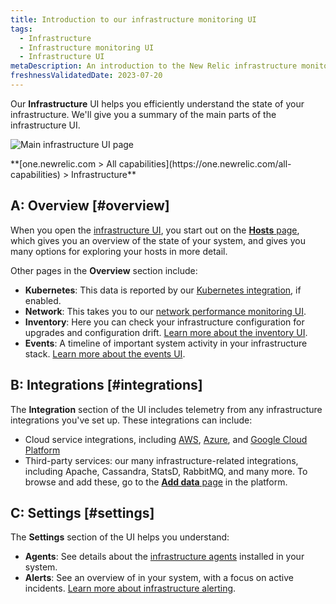 ```yaml
---
title: Introduction to our infrastructure monitoring UI
tags:
  - Infrastructure
  - Infrastructure monitoring UI
  - Infrastructure UI
metaDescription: An introduction to the New Relic infrastructure monitoring UI pages. 
freshnessValidatedDate: 2023-07-20
---
```



Our <DNT>**Infrastructure**</DNT> UI helps you efficiently understand the state of your infrastructure. We'll give you a summary of the main parts of the infrastructure UI. 

<img
  title="Main infrastructure UI page"
  alt="Main infrastructure UI page"
  src={infrastructureMainUi}
/>

<figcaption>
  <DNT>**[one.newrelic.com > All capabilities](https://one.newrelic.com/all-capabilities) > Infrastructure**</DNT>
</figcaption>

## A: Overview [#overview] 

When you open the [infrastructure UI](https://one.newrelic.com/infra/infrastructure/hosts), you start out on the [<DNT>**Hosts**</DNT> page](/docs/infrastructure/infrastructure-ui-pages/infra-hosts-ui-page), which gives you an overview of the state of your system, and gives you many options for exploring your hosts in more detail. 

Other pages in the <DNT>**Overview**</DNT> section include: 

* <DNT>**Kubernetes**</DNT>: This data is reported by our [Kubernetes integration](/docs/kubernetes-pixie/kubernetes-integration/get-started/introduction-kubernetes-integration), if enabled. 
* <DNT>**Network**</DNT>: This takes you to our [network performance monitoring UI](/docs/network-performance-monitoring/get-started/npm-introduction). 
* <DNT>**Inventory**</DNT>: Here you can check your infrastructure configuration for upgrades and configuration drift. [Learn more about the inventory UI](/docs/infrastructure/infrastructure-ui-pages/infrastructure-inventory-page-search-your-entire-infrastructure).
* <DNT>**Events**</DNT>: A timeline of important system activity in your infrastructure stack. [Learn more about the events UI](/docs/infrastructure/infrastructure-ui-pages/infrastructure-events-page-live-feed-every-config-change).

## B: Integrations [#integrations]

The <DNT>**Integration**</DNT> section of the UI includes telemetry from any infrastructure integrations you've set up. These integrations can include: 

* Cloud service integrations, including [AWS](/docs/infrastructure/amazon-integrations/get-started/introduction-aws-integrations), [Azure](/docs/infrastructure/microsoft-azure-integrations/get-started/introduction-azure-monitoring-integrations), and [Google Cloud Platform](/docs/infrastructure/google-cloud-platform-integrations/get-started/introduction-google-cloud-platform-integrations) 
* Third-party services: our many infrastructure-related integrations, including Apache, Cassandra, StatsD, RabbitMQ, and many more. To browse and add these, go to the [<DNT>**Add data**</DNT> page](https://newrelic.com/instant-observability?category=infrastructure-and-os) in the platform. 

## C: Settings [#settings] 

The <DNT>**Settings**</DNT> section of the UI helps you understand: 

* <DNT>**Agents**</DNT>: See details about the [infrastructure agents](/docs/infrastructure/install-infrastructure-agent/get-started/install-infrastructure-agent) installed in your system. 
* <DNT>**Alerts**</DNT>: See an overview of <InlinePopover type="alerts" /> in your system, with a focus on active incidents. [Learn more about infrastructure alerting](/docs/infrastructure/new-relic-infrastructure/infrastructure-alert-conditions/infrastructure-alerts-add-edit-or-view-host-alert-information). 